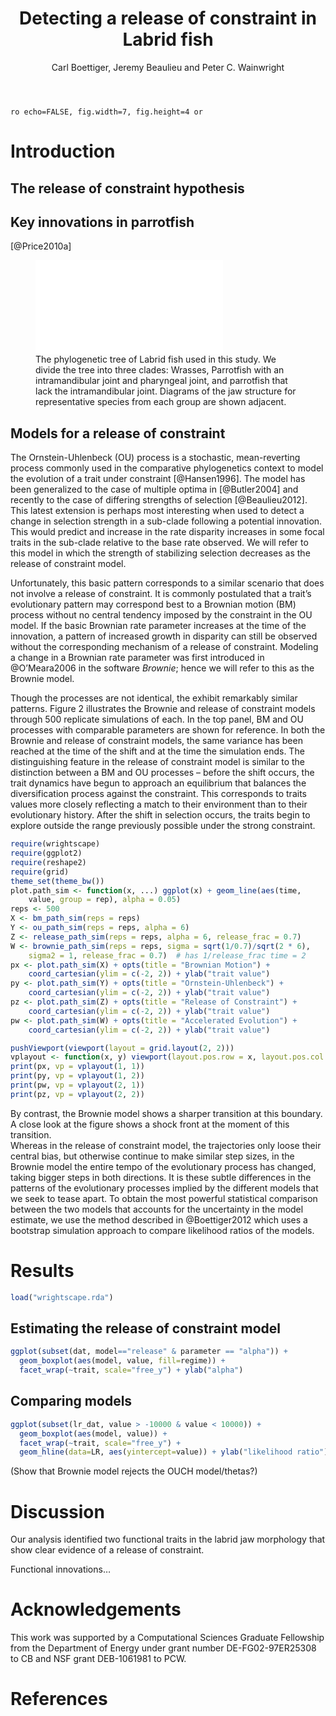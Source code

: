 % Detecting a release of constraint in Labrid fish
% Carl Boettiger, Jeremy Beaulieu and Peter C. Wainwright

`ro echo=FALSE, fig.width=7, fig.height=4 or`

# Introduction

## The release of constraint hypothesis

## Key innovations in parrotfish
[@Price2010a]


![The phylogenetic tree of Labrid fish used in this study.  We divide the tree into three clades: Wrasses, Parrotfish with an intramandibular joint and pharyngeal joint, and parrotfish that lack the intramandibular joint. Diagrams of the jaw structure for representative species from each group are shown adjacent.](figure/labrid_phylo.pdf)


## Models for a release of constraint 

The Ornstein-Uhlenbeck (OU) process is a stochastic, mean-reverting process
commonly used in the comparative phylogenetics context to model the evolution
of a trait under constraint [@Hansen1996].  The model has been generalized to 
the case of multiple optima in [@Butler2004] and recently to the case of 
differing strengths of selection [@Beaulieu2012].  This latest extension 
is perhaps most interesting when used to detect a change in selection strength
in a sub-clade following a potential innovation. This would predict and increase
in the rate disparity increases in some focal traits in the sub-clade relative
to the base rate observed.  We will refer to this model in which the strength
of stabilizing selection decreases as the release of constraint model.

Unfortunately, this basic pattern corresponds to a similar scenario that does
not involve a release of constraint.  It is commonly postulated that a trait's
evolutionary pattern may correspond best to a Brownian motion (BM) process
without no central tendency imposed by the constraint in the OU model.  If the
basic Brownian rate parameter increases at the time of the innovation, a pattern
of increased growth in disparity can still be observed without the corresponding
mechanism of a release of constraint.  Modeling a change in a Brownian rate 
parameter was first introduced in @O'Meara2006 in the software *Brownie*; hence 
we will refer to this as the Brownie model. 

Though the processes are not identical, the exhibit remarkably similar patterns.
Figure 2 illustrates the Brownie and release of constraint models through 500 
replicate simulations of each.  In the top panel, BM and OU processes with 
comparable parameters are shown for reference.  In both the Brownie and release
of constraint models, the same variance has been reached at the time of the 
shift and at the time the simulation ends. The distinguishing feature in the
release of constraint model is similar to the distinction between a BM and OU
processes -- before the shift occurs, the trait dynamics have begun to approach
an equilibrium that balances the diversification process against the constraint.
This corresponds to traits values more closely reflecting a match to their 
environment than to their evolutionary history.  After the shift in selection 
occurs, the traits begin to explore outside the range previously possible under
the strong constraint.



``` r
require(wrightscape)
require(ggplot2)
require(reshape2)
require(grid)
theme_set(theme_bw())
plot.path_sim <- function(x, ...) ggplot(x) + geom_line(aes(time, 
    value, group = rep), alpha = 0.05)
reps <- 500
X <- bm_path_sim(reps = reps)
Y <- ou_path_sim(reps = reps, alpha = 6)
Z <- release_path_sim(reps = reps, alpha = 6, release_frac = 0.7)
W <- brownie_path_sim(reps = reps, sigma = sqrt(1/0.7)/sqrt(2 * 6), 
    sigma2 = 1, release_frac = 0.7)  # has 1/release_frac time = 2
px <- plot.path_sim(X) + opts(title = "Brownian Motion") +
    coord_cartesian(ylim = c(-2, 2)) + ylab("trait value")
py <- plot.path_sim(Y) + opts(title = "Ornstein-Uhlenbeck") + 
    coord_cartesian(ylim = c(-2, 2)) + ylab("trait value")
pz <- plot.path_sim(Z) + opts(title = "Release of Constraint") + 
    coord_cartesian(ylim = c(-2, 2)) + ylab("trait value")
pw <- plot.path_sim(W) + opts(title = "Accelerated Evolution") + 
    coord_cartesian(ylim = c(-2, 2)) + ylab("trait value")
````

``` r
pushViewport(viewport(layout = grid.layout(2, 2)))
vplayout <- function(x, y) viewport(layout.pos.row = x, layout.pos.col = y)
print(px, vp = vplayout(1, 1))
print(py, vp = vplayout(1, 2))
print(pw, vp = vplayout(2, 1))
print(pz, vp = vplayout(2, 2))
```` 

By contrast, the Brownie model shows a sharper transition at this boundary. A 
close look at the figure shows a shock front at the moment of this transition.  
Whereas in the release of constraint model, the trajectories only loose their
central bias, but otherwise continue to make similar step sizes, in the Brownie
model the entire tempo of the evolutionary process has changed, taking bigger
steps in both directions. It is these subtle differences in the patterns of the
evolutionary processes implied by the different models that we seek to tease apart.
To obtain the most powerful statistical comparison between the two models that
accounts for the uncertainty in the model estimate, we use the method described
in @Boettiger2012 which uses a bootstrap simulation approach to compare likelihood
ratios of the models.  








# Results

``` r
load("wrightscape.rda")
````


## Estimating the release of constraint model

``` r
ggplot(subset(dat, model=="release" & parameter == "alpha")) + 
  geom_boxplot(aes(model, value, fill=regime)) +
  facet_wrap(~trait, scale="free_y") + ylab("alpha")
````

## Comparing models

``` r
ggplot(subset(lr_dat, value > -10000 & value < 10000)) +
  geom_boxplot(aes(model, value)) + 
  facet_wrap(~trait, scale="free_y") + 
  geom_hline(data=LR, aes(yintercept=value)) + ylab("likelihood ratio")
````

(Show that Brownie model rejects the OUCH model/thetas?)

# Discussion

Our analysis identified two functional traits in the labrid jaw morphology that show clear evidence of a release of constraint.  


Functional innovations...



# Acknowledgements

This work was supported by a Computational Sciences Graduate Fellowship from the
Department of Energy under grant number DE-FG02-97ER25308 to CB and NSF grant
DEB-1061981 to PCW.  

# References


